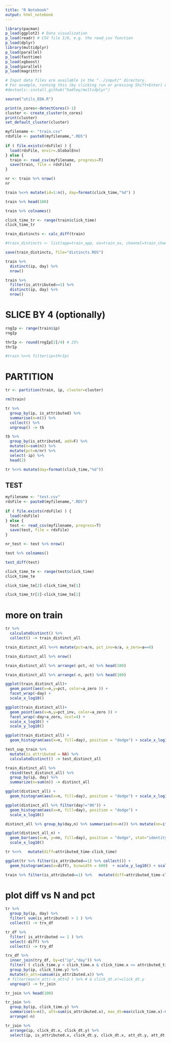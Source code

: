 ```yaml
---
title: "R Notebook"
output: html_notebook
---
```


```r
library(pacman)
p_load(ggplot2) # Data visualization
p_load(readr) # CSV file I/O, e.g. the read_csv function
p_load(dplyr)
library(multidplyr)
p_load(parallel)
p_load(fasttime)
p_load(xgboost)
p_load(parallel)
p_load(magrittr)

# Input data files are available in the "../input/" directory.
# For example, running this (by clicking run or pressing Shift+Enter) will list the files in the input directory
#devtools::install_github("hadley/multidplyr")
```

```r
source("utils_EDA.R")
```


```r
print(n_cores<-detectCores()-1)
cluster <- create_cluster(n_cores)
print(cluster)
set_default_cluster(cluster)
```


```r

myfilename <- "train.csv"
rdsFile <- paste0(myfilename,".RDS")
  
if ( file.exists(rdsFile) ) {
  load(rdsFile, envir=.GlobalEnv)
} else {
  train <- read_csv(myfilename, progress=T)
  save(train, file = rdsFile)
} 

nr <- train %>% nrow()
nr
```

```r
train %<>% mutate(id=1:n(), day=format(click_time,"%d") )
```

```r
train %>% head(100)
```

```r
train %>% colnames()
```

```r
click_time_tr <- range(train$click_time)
click_time_tr
```

```r
train_distincts <- calc_diff(train)

#train_distincts <- list(app=train_app, os=train_os, channel=train_channel)

save(train_distincts, file="distincts.RDS")
```

```r
train %>% 
  distinct(ip, day) %>% 
  nrow()
```

```r
train %>% 
  filter(is_attributed==1) %>% 
  distinct(ip, day) %>% 
  nrow()
```


# SLICE BY 4 (optionally)

```r
rngIp <- range(train$ip)
rngIp

thrIp <- round(rngIp[2]/4) # 25%
thrIp
```

```r
#train %<>% filter(ip<thrIp)
```

# PARTITION

```r
tr <- partition(train, ip, cluster=cluster)
```

```r
rm(train)
```

```r
tr %>% 
  group_by(ip, is_attributed) %>% 
  summarise(n=n()) %>% 
  collect() %>% 
  ungroup() -> tb

tb %>% 
  group_by(is_attributed, add=F) %>% 
  mutate(n=sum(n)) %>%    
  mutate(pct=n/nr) %>% 
  select(-ip) %>% 
  head(2)

```

```r
tr %<>% mutate(day=format(click_time,"%d"))
```

## TEST

```r

myfilename <- "test.csv"
rdsFile <- paste0(myfilename,".RDS")
  
if ( file.exists(rdsFile) ) {
  load(rdsFile)
} else {
  test <- read_csv(myfilename, progress=T)
  save(test, file = rdsFile)
} 

nr_test <- test %>% nrow()
```

```r
test %>% colnames()
```

```r
test_diff(test)
```



```r
click_time_te <- range(test$click_time)
click_time_te
```

```r
click_time_te[2]-click_time_te[1]
```

```r
click_time_tr[2]-click_time_te[1]
```


# more on train

```r

tr %>% 
  calculateDistinct() %>% 
  collect() -> train_distinct_all

train_distinct_all %<>% mutate(pct=a/n, pct_inv=n/a, a_zero=a==0)  

train_distinct_all %>% nrow()

train_distinct_all %>% arrange(-pct,-n) %>% head(100)
```

```r
train_distinct_all %>% arrange(-n,-pct) %>% head(100)
```

```r
ggplot(train_distinct_all)+
  geom_point(aes(x=n,y=pct, color=a_zero )) +
  facet_wrap(~day) + 
  scale_x_log10()
```

```r
ggplot(train_distinct_all)+
  geom_point(aes(x=n,y=pct_inv, color=a_zero )) + 
  facet_wrap(~day+a_zero, ncol=4) + 
  scale_x_log10() +
  scale_y_log10()
```

```r
ggplot(train_distinct_all) +
  geom_histogram(aes(x=n, fill=day), position = "dodge") + scale_x_log10()
```


```r
test_sup_train %>% 
  mutate(is_attributed = NA) %>% 
  calculateDistinct() -> test_distinct_all

train_distinct_all %>% 
  rbind(test_distinct_all) %>% 
  group_by(ip, day) %>% 
  summarize(n=sum(n)) -> distinct_all

```

```r
ggplot(distinct_all) +
  geom_histogram(aes(x=n, fill=day), position = "dodge") + scale_x_log10()
```

```r
ggplot(distinct_all %>% filter(day!="06")) +
  geom_histogram(aes(x=n, fill=day), position = "dodge") + 
  scale_x_log10()
```


```r
distinct_all %>% group_by(day,n) %>% summarise(nn=n()) %>% mutate(nn=ifelse(day==6, nn*12/5, nn)) -> distinct_all_n

ggplot(distinct_all_n) +
  geom_bar(aes(x=n, y=nn, fill=day), position = "dodge", stat="identity") + 
  scale_x_log10()
```

```r
tr %<>%   mutate(diff=attributed_time-click_time) 
```

```r
ggplot(tr %>% filter(is_attributed==1) %>% collect()) +
  geom_histogram(aes(x=diff), binwidth = 600)  + scale_y_log10() + scale_x_time()
```

```r
train %>% filter(is_attributed==1) %>%   mutate(diff=attributed_time-click_time) -> train_pos
```


# plot diff vs N and pct

```r

tr %>%
  group_by(ip, day) %>% 
  filter( sum(is_attributed) > 1 ) %>% 
  collect() -> trx_df

tr_df %>% 
  filter( is_attributed == 1 ) %>% 
  select(-diff) %>% 
  collect() -> try_df

trx_df %>% 
  inner_join(try_df, by=c("ip","day")) %>% 
  filter( ( click_time.y < click_time.x & click_time.x <= attributed_time.y ) ) %>% 
  group_by(ip, click_time.y) %>%  
  mutate(n_att=cumsum(is_attributed.x)) %>% 
 # filter(max(n_att)-n_att<2 ) %>% # & click_dt.x!=click_dt.y
  ungroup() -> tr_join

tr_join %>% head(100)

```

```r
tr_join %>% 
  group_by(ip, click_time.y) %>% 
  summarise(n=n(), att=sum(is_attributed.x), max_dt=max(click_time.x)-min(click_time.y), min_dt=min(click_time.x)-min(click_time.y)) %>% 
  arrange(-n)  

```

```r
tr_join %>% 
  arrange(ip, click_dt.x, click_dt.y) %>%  
  select(ip, is_attributed.x, click_dt.y, click_dt.x, att_dt.y, att_dt.y, app.x, app.y, os.x, os.y, device.x, device.y, channel.x, channel.y)
```



